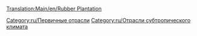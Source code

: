 [[Translation:Main/en/Rubber Plantation]]
{{ru/Промышленность| Изображение=Rubberplantation.png
| имя=Плантация гевеи
| Климат=[[Main/en/Климат/Ru#Субтропический|Субтропический]]
| Принимает=ничего
| Производит=[[Main/ru/Каучук|Каучук]]
}}

{{ru/Navbox Промышленность}}

[[Category:ru/Первичные отрасли]]
[[Category:ru/Отрасли субтропического климата]]